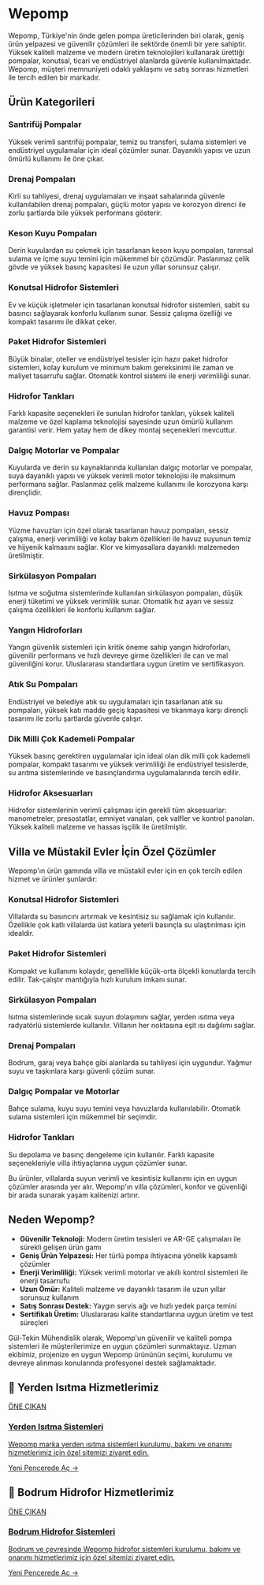 # Wepomp

Wepomp, Türkiye'nin önde gelen pompa üreticilerinden biri olarak, geniş ürün yelpazesi ve güvenilir çözümleri ile sektörde önemli bir yere sahiptir. Yüksek kaliteli malzeme ve modern üretim teknolojileri kullanarak ürettiği pompalar, konutsal, ticari ve endüstriyel alanlarda güvenle kullanılmaktadır. Wepomp, müşteri memnuniyeti odaklı yaklaşımı ve satış sonrası hizmetleri ile tercih edilen bir markadır.

## Ürün Kategorileri

### Santrifüj Pompalar
Yüksek verimli santrifüj pompalar, temiz su transferi, sulama sistemleri ve endüstriyel uygulamalar için ideal çözümler sunar. Dayanıklı yapısı ve uzun ömürlü kullanımı ile öne çıkar.

### Drenaj Pompaları
Kirli su tahliyesi, drenaj uygulamaları ve inşaat sahalarında güvenle kullanılabilen drenaj pompaları, güçlü motor yapısı ve korozyon direnci ile zorlu şartlarda bile yüksek performans gösterir.

### Keson Kuyu Pompaları
Derin kuyulardan su çekmek için tasarlanan keson kuyu pompaları, tarımsal sulama ve içme suyu temini için mükemmel bir çözümdür. Paslanmaz çelik gövde ve yüksek basınç kapasitesi ile uzun yıllar sorunsuz çalışır.

### Konutsal Hidrofor Sistemleri
Ev ve küçük işletmeler için tasarlanan konutsal hidrofor sistemleri, sabit su basıncı sağlayarak konforlu kullanım sunar. Sessiz çalışma özelliği ve kompakt tasarımı ile dikkat çeker.

### Paket Hidrofor Sistemleri
Büyük binalar, oteller ve endüstriyel tesisler için hazır paket hidrofor sistemleri, kolay kurulum ve minimum bakım gereksinimi ile zaman ve maliyet tasarrufu sağlar. Otomatik kontrol sistemi ile enerji verimliliği sunar.

### Hidrofor Tankları
Farklı kapasite seçenekleri ile sunulan hidrofor tankları, yüksek kaliteli malzeme ve özel kaplama teknolojisi sayesinde uzun ömürlü kullanım garantisi verir. Hem yatay hem de dikey montaj seçenekleri mevcuttur.

### Dalgıç Motorlar ve Pompalar
Kuyularda ve derin su kaynaklarında kullanılan dalgıç motorlar ve pompalar, suya dayanıklı yapısı ve yüksek verimli motor teknolojisi ile maksimum performans sağlar. Paslanmaz çelik malzeme kullanımı ile korozyona karşı dirençlidir.

### Havuz Pompası
Yüzme havuzları için özel olarak tasarlanan havuz pompaları, sessiz çalışma, enerji verimliliği ve kolay bakım özellikleri ile havuz suyunun temiz ve hijyenik kalmasını sağlar. Klor ve kimyasallara dayanıklı malzemeden üretilmiştir.

### Sirkülasyon Pompaları
Isıtma ve soğutma sistemlerinde kullanılan sirkülasyon pompaları, düşük enerji tüketimi ve yüksek verimlilik sunar. Otomatik hız ayarı ve sessiz çalışma özellikleri ile konforlu kullanım sağlar.

### Yangın Hidroforları
Yangın güvenlik sistemleri için kritik öneme sahip yangın hidroforları, güvenilir performans ve hızlı devreye girme özellikleri ile can ve mal güvenliğini korur. Uluslararası standartlara uygun üretim ve sertifikasyon.

### Atık Su Pompaları
Endüstriyel ve belediye atık su uygulamaları için tasarlanan atık su pompaları, yüksek katı madde geçiş kapasitesi ve tıkanmaya karşı dirençli tasarımı ile zorlu şartlarda güvenle çalışır.

### Dik Milli Çok Kademeli Pompalar
Yüksek basınç gerektiren uygulamalar için ideal olan dik milli çok kademeli pompalar, kompakt tasarımı ve yüksek verimliliği ile endüstriyel tesislerde, su arıtma sistemlerinde ve basınçlandırma uygulamalarında tercih edilir.

### Hidrofor Aksesuarları
Hidrofor sistemlerinin verimli çalışması için gerekli tüm aksesuarlar: manometreler, presostatlar, emniyet vanaları, çek valfler ve kontrol panoları. Yüksek kaliteli malzeme ve hassas işçilik ile üretilmiştir.

## Villa ve Müstakil Evler İçin Özel Çözümler

Wepomp'ın ürün gamında villa ve müstakil evler için en çok tercih edilen hizmet ve ürünler şunlardır:

### Konutsal Hidrofor Sistemleri
Villalarda su basıncını artırmak ve kesintisiz su sağlamak için kullanılır. Özellikle çok katlı villalarda üst katlara yeterli basınçla su ulaştırılması için idealdir.

### Paket Hidrofor Sistemleri  
Kompakt ve kullanımı kolaydır, genellikle küçük-orta ölçekli konutlarda tercih edilir. Tak-çalıştır mantığıyla hızlı kurulum imkanı sunar.

### Sirkülasyon Pompaları
Isıtma sistemlerinde sıcak suyun dolaşımını sağlar, yerden ısıtma veya radyatörlü sistemlerde kullanılır. Villanın her noktasına eşit ısı dağılımı sağlar.

### Drenaj Pompaları
Bodrum, garaj veya bahçe gibi alanlarda su tahliyesi için uygundur. Yağmur suyu ve taşkınlara karşı güvenli çözüm sunar.

### Dalgıç Pompalar ve Motorlar
Bahçe sulama, kuyu suyu temini veya havuzlarda kullanılabilir. Otomatik sulama sistemleri için mükemmel bir seçimdir.

### Hidrofor Tankları
Su depolama ve basınç dengeleme için kullanılır. Farklı kapasite seçenekleriyle villa ihtiyaçlarına uygun çözümler sunar.

Bu ürünler, villalarda suyun verimli ve kesintisiz kullanımı için en uygun çözümler arasında yer alır. Wepomp'ın villa çözümleri, konfor ve güvenliği bir arada sunarak yaşam kalitenizi artırır.

## Neden Wepomp?

- **Güvenilir Teknoloji:** Modern üretim tesisleri ve AR-GE çalışmaları ile sürekli gelişen ürün gamı
- **Geniş Ürün Yelpazesi:** Her türlü pompa ihtiyacına yönelik kapsamlı çözümler
- **Enerji Verimliliği:** Yüksek verimli motorlar ve akıllı kontrol sistemleri ile enerji tasarrufu
- **Uzun Ömür:** Kaliteli malzeme ve dayanıklı tasarım ile uzun yıllar sorunsuz kullanım
- **Satış Sonrası Destek:** Yaygın servis ağı ve hızlı yedek parça temini
- **Sertifikalı Üretim:** Uluslararası kalite standartlarına uygun üretim ve test süreçleri

Gül-Tekin Mühendislik olarak, Wepomp'un güvenilir ve kaliteli pompa sistemleri ile müşterilerimize en uygun çözümleri sunmaktayız. Uzman ekibimiz, projenize en uygun Wepomp ürününün seçimi, kurulumu ve devreye alınması konularında profesyonel destek sağlamaktadır.

## 🌟 Yerden Isıtma Hizmetlerimiz

<a href="https://yerden-isitma.gul-tekinmuhendislik.com/" target="_blank" rel="noopener noreferrer" class="link-card featured">
  <div class="link-card-content">
    <span class="badge">ÖNE ÇIKAN</span>
    <h3>Yerden Isıtma Sistemleri</h3>
    <p>Wepomp marka yerden ısıtma sistemleri kurulumu, bakımı ve onarımı hizmetlerimiz için özel sitemizi ziyaret edin.</p>
    <span class="link-card-cta">Yeni Pencerede Aç →</span>
  </div>
</a>

## 🌟 Bodrum Hidrofor Hizmetlerimiz

<a href="https://bodrum-hidrofor.gul-tekinmuhendislik.com" target="_blank" rel="noopener noreferrer" class="link-card featured">
  <div class="link-card-content">
    <span class="badge">ÖNE ÇIKAN</span>
    <h3>Bodrum Hidrofor Sistemleri</h3>
    <p>Bodrum ve çevresinde Wepomp hidrofor sistemleri kurulumu, bakımı ve onarımı hizmetlerimiz için özel sitemizi ziyaret edin.</p>
    <span class="link-card-cta">Yeni Pencerede Aç →</span>
  </div>
</a>
